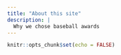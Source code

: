 ```yaml
---
title: "About this site"
description: |
  Why we chose baseball awards
---
```


```r
knitr::opts_chunk$set(echo = FALSE)

```

